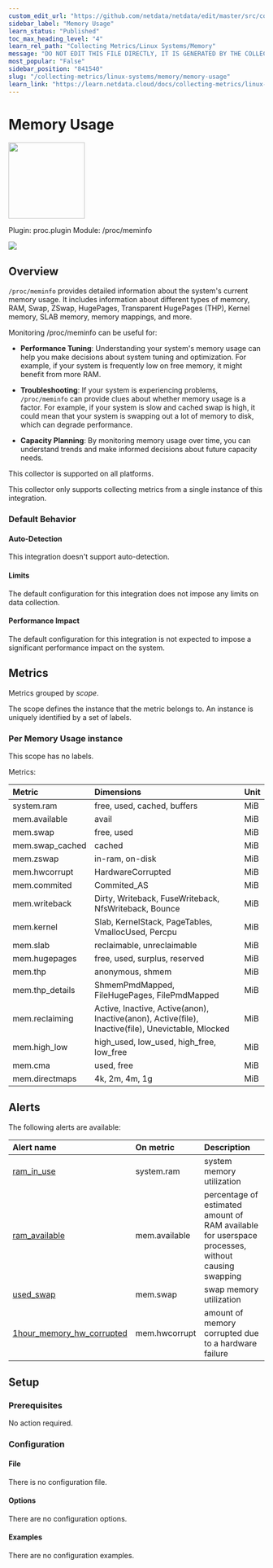 ```yaml
---
custom_edit_url: "https://github.com/netdata/netdata/edit/master/src/collectors/proc.plugin/metadata.yaml"
sidebar_label: "Memory Usage"
learn_status: "Published"
toc_max_heading_level: "4"
learn_rel_path: "Collecting Metrics/Linux Systems/Memory"
message: "DO NOT EDIT THIS FILE DIRECTLY, IT IS GENERATED BY THE COLLECTOR'S metadata.yaml FILE"
most_popular: "False"
sidebar_position: "841540"
slug: "/collecting-metrics/linux-systems/memory/memory-usage"
learn_link: "https://learn.netdata.cloud/docs/collecting-metrics/linux-systems/memory/memory-usage"
---
```



# Memory Usage


<img src="https://netdata.cloud/img/linuxserver.svg" width="150"/>


Plugin: proc.plugin
Module: /proc/meminfo

<img src="https://img.shields.io/badge/maintained%20by-Netdata-%2300ab44" />

## Overview

`/proc/meminfo` provides detailed information about the system's current memory usage. It includes information
about different types of memory, RAM, Swap, ZSwap, HugePages, Transparent HugePages (THP), Kernel memory,
SLAB memory, memory mappings, and more.

Monitoring /proc/meminfo can be useful for:

- **Performance Tuning**: Understanding your system's memory usage can help you make decisions about system
  tuning and optimization. For example, if your system is frequently low on free memory, it might benefit
  from more RAM.

- **Troubleshooting**: If your system is experiencing problems, `/proc/meminfo` can provide clues about
  whether memory usage is a factor. For example, if your system is slow and cached swap is high, it could
  mean that your system is swapping out a lot of memory to disk, which can degrade performance.

- **Capacity Planning**: By monitoring memory usage over time, you can understand trends and make informed
  decisions about future capacity needs.




This collector is supported on all platforms.

This collector only supports collecting metrics from a single instance of this integration.


### Default Behavior

#### Auto-Detection

This integration doesn't support auto-detection.

#### Limits

The default configuration for this integration does not impose any limits on data collection.

#### Performance Impact

The default configuration for this integration is not expected to impose a significant performance impact on the system.


## Metrics

Metrics grouped by *scope*.

The scope defines the instance that the metric belongs to. An instance is uniquely identified by a set of labels.



### Per Memory Usage instance



This scope has no labels.

Metrics:

| Metric | Dimensions | Unit |
|:------|:----------|:----|
| system.ram | free, used, cached, buffers | MiB |
| mem.available | avail | MiB |
| mem.swap | free, used | MiB |
| mem.swap_cached | cached | MiB |
| mem.zswap | in-ram, on-disk | MiB |
| mem.hwcorrupt | HardwareCorrupted | MiB |
| mem.commited | Commited_AS | MiB |
| mem.writeback | Dirty, Writeback, FuseWriteback, NfsWriteback, Bounce | MiB |
| mem.kernel | Slab, KernelStack, PageTables, VmallocUsed, Percpu | MiB |
| mem.slab | reclaimable, unreclaimable | MiB |
| mem.hugepages | free, used, surplus, reserved | MiB |
| mem.thp | anonymous, shmem | MiB |
| mem.thp_details | ShmemPmdMapped, FileHugePages, FilePmdMapped | MiB |
| mem.reclaiming | Active, Inactive, Active(anon), Inactive(anon), Active(file), Inactive(file), Unevictable, Mlocked | MiB |
| mem.high_low | high_used, low_used, high_free, low_free | MiB |
| mem.cma | used, free | MiB |
| mem.directmaps | 4k, 2m, 4m, 1g | MiB |



## Alerts


The following alerts are available:

| Alert name  | On metric | Description |
|:------------|:----------|:------------|
| [ ram_in_use ](https://github.com/netdata/netdata/blob/master/src/health/health.d/ram.conf) | system.ram | system memory utilization |
| [ ram_available ](https://github.com/netdata/netdata/blob/master/src/health/health.d/ram.conf) | mem.available | percentage of estimated amount of RAM available for userspace processes, without causing swapping |
| [ used_swap ](https://github.com/netdata/netdata/blob/master/src/health/health.d/swap.conf) | mem.swap | swap memory utilization |
| [ 1hour_memory_hw_corrupted ](https://github.com/netdata/netdata/blob/master/src/health/health.d/memory.conf) | mem.hwcorrupt | amount of memory corrupted due to a hardware failure |


## Setup

### Prerequisites

No action required.

### Configuration

#### File

There is no configuration file.
#### Options



There are no configuration options.

#### Examples
There are no configuration examples.


